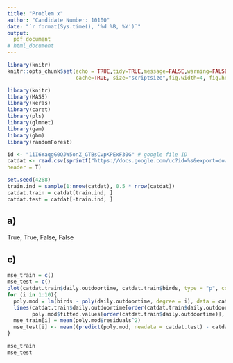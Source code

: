 ```yaml
---
title: "Problem x"
author: "Candidate Number: 10100"
date: "`r format(Sys.time(), '%d %B, %Y')`"
output: 
  pdf_document
# html_document
---
```

  
```r
library(knitr)
knitr::opts_chunk$set(echo = TRUE,tidy=TRUE,message=FALSE,warning=FALSE,strip.white=TRUE,prompt=FALSE,
                      cache=TRUE, size="scriptsize",fig.width=4, fig.height=3, fig.align = "center")
```


```r
library(knitr)
library(MASS)
library(keras)
library(caret)
library(pls)
library(glmnet)
library(gam)
library(gbm)
library(randomForest)
```

```r
id <- "1iI6YaqgG0QJW5onZ_GTBsCvpKPExF30G" # google file ID
catdat <- read.csv(sprintf("https://docs.google.com/uc?id=%s&export=download", id),
header = T)

set.seed(4268)
train.ind = sample(1:nrow(catdat), 0.5 * nrow(catdat)) 
catdat.train = catdat[train.ind, ]
catdat.test = catdat[-train.ind, ]
```


## a)
True, True, False, False

## c)

```r
mse_train = c()
mse_test = c()
plot(catdat.train$daily.outdoortime, catdat.train$birds, type = "p", col = "darkgrey") 
for (i in 1:10){
  poly.mod = lm(birds ~ poly(daily.outdoortime, degree = i), data = catdat.train) 
  lines(catdat.train$daily.outdoortime[order(catdat.train$daily.outdoortime)],
        poly.mod$fitted.values[order(catdat.train$daily.outdoortime)], col = i, lwd = 2) 
  mse_train[i] = mean(poly.mod$residuals^2)
  mse_test[i] <- mean((predict(poly.mod, newdata = catdat.test) - catdat.test$birds)^2)
}

mse_train
mse_test
```

